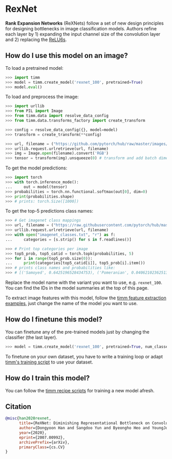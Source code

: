 # RexNet

**Rank Expansion Networks** (ReXNets) follow a set of new design principles for designing bottlenecks in image classification models. Authors refine each layer by 1) expanding the input channel size of the convolution layer and 2) replacing the [ReLU6s](https://www.paperswithcode.com/method/relu6).

## How do I use this model on an image?

To load a pretrained model:

```py
>>> import timm
>>> model = timm.create_model('rexnet_100', pretrained=True)
>>> model.eval()
```

To load and preprocess the image:

```py 
>>> import urllib
>>> from PIL import Image
>>> from timm.data import resolve_data_config
>>> from timm.data.transforms_factory import create_transform

>>> config = resolve_data_config({}, model=model)
>>> transform = create_transform(**config)

>>> url, filename = ("https://github.com/pytorch/hub/raw/master/images/dog.jpg", "dog.jpg")
>>> urllib.request.urlretrieve(url, filename)
>>> img = Image.open(filename).convert('RGB')
>>> tensor = transform(img).unsqueeze(0) # transform and add batch dimension
```

To get the model predictions:

```py
>>> import torch
>>> with torch.inference_mode():
...     out = model(tensor)
>>> probabilities = torch.nn.functional.softmax(out[0], dim=0)
>>> print(probabilities.shape)
>>> # prints: torch.Size([1000])
```

To get the top-5 predictions class names:

```py
>>> # Get imagenet class mappings
>>> url, filename = ("https://raw.githubusercontent.com/pytorch/hub/master/imagenet_classes.txt", "imagenet_classes.txt")
>>> urllib.request.urlretrieve(url, filename) 
>>> with open("imagenet_classes.txt", "r") as f:
...     categories = [s.strip() for s in f.readlines()]

>>> # Print top categories per image
>>> top5_prob, top5_catid = torch.topk(probabilities, 5)
>>> for i in range(top5_prob.size(0)):
...     print(categories[top5_catid[i]], top5_prob[i].item())
>>> # prints class names and probabilities like:
>>> # [('Samoyed', 0.6425196528434753), ('Pomeranian', 0.04062102362513542), ('keeshond', 0.03186424449086189), ('white wolf', 0.01739676296710968), ('Eskimo dog', 0.011717947199940681)]
```

Replace the model name with the variant you want to use, e.g. `rexnet_100`. You can find the IDs in the model summaries at the top of this page.

To extract image features with this model, follow the [timm feature extraction examples](../feature_extraction), just change the name of the model you want to use.

## How do I finetune this model?

You can finetune any of the pre-trained models just by changing the classifier (the last layer).

```py
>>> model = timm.create_model('rexnet_100', pretrained=True, num_classes=NUM_FINETUNE_CLASSES)
```
To finetune on your own dataset, you have to write a training loop or adapt [timm's training
script](https://github.com/rwightman/pytorch-image-models/blob/master/train.py) to use your dataset.

## How do I train this model?

You can follow the [timm recipe scripts](../training_script) for training a new model afresh.

## Citation

```BibTeX
@misc{han2020rexnet,
      title={ReXNet: Diminishing Representational Bottleneck on Convolutional Neural Network}, 
      author={Dongyoon Han and Sangdoo Yun and Byeongho Heo and YoungJoon Yoo},
      year={2020},
      eprint={2007.00992},
      archivePrefix={arXiv},
      primaryClass={cs.CV}
}
```

<!--
Type: model-index
Collections:
- Name: RexNet
  Paper:
    Title: 'ReXNet: Diminishing Representational Bottleneck on Convolutional Neural
      Network'
    URL: https://paperswithcode.com/paper/rexnet-diminishing-representational
Models:
- Name: rexnet_100
  In Collection: RexNet
  Metadata:
    FLOPs: 509989377
    Parameters: 4800000
    File Size: 19417552
    Architecture:
    - Batch Normalization
    - Convolution
    - Dropout
    - ReLU6
    - Residual Connection
    Tasks:
    - Image Classification
    Training Techniques:
    - Label Smoothing
    - Linear Warmup With Cosine Annealing
    - Nesterov Accelerated Gradient
    - Weight Decay
    Training Data:
    - ImageNet
    Training Resources: 4x NVIDIA V100 GPUs
    ID: rexnet_100
    LR: 0.5
    Epochs: 400
    Dropout: 0.2
    Crop Pct: '0.875'
    Momentum: 0.9
    Batch Size: 512
    Image Size: '224'
    Weight Decay: 1.0e-05
    Interpolation: bicubic
    Label Smoothing: 0.1
  Code: https://github.com/rwightman/pytorch-image-models/blob/b9843f954b0457af2db4f9dea41a8538f51f5d78/timm/models/rexnet.py#L212
  Weights: https://github.com/rwightman/pytorch-image-models/releases/download/v0.1-rexnet/rexnetv1_100-1b4dddf4.pth
  Results:
  - Task: Image Classification
    Dataset: ImageNet
    Metrics:
      Top 1 Accuracy: 77.86%
      Top 5 Accuracy: 93.88%
- Name: rexnet_130
  In Collection: RexNet
  Metadata:
    FLOPs: 848364461
    Parameters: 7560000
    File Size: 30508197
    Architecture:
    - Batch Normalization
    - Convolution
    - Dropout
    - ReLU6
    - Residual Connection
    Tasks:
    - Image Classification
    Training Techniques:
    - Label Smoothing
    - Linear Warmup With Cosine Annealing
    - Nesterov Accelerated Gradient
    - Weight Decay
    Training Data:
    - ImageNet
    Training Resources: 4x NVIDIA V100 GPUs
    ID: rexnet_130
    LR: 0.5
    Epochs: 400
    Dropout: 0.2
    Crop Pct: '0.875'
    Momentum: 0.9
    Batch Size: 512
    Image Size: '224'
    Weight Decay: 1.0e-05
    Interpolation: bicubic
    Label Smoothing: 0.1
  Code: https://github.com/rwightman/pytorch-image-models/blob/b9843f954b0457af2db4f9dea41a8538f51f5d78/timm/models/rexnet.py#L218
  Weights: https://github.com/rwightman/pytorch-image-models/releases/download/v0.1-rexnet/rexnetv1_130-590d768e.pth
  Results:
  - Task: Image Classification
    Dataset: ImageNet
    Metrics:
      Top 1 Accuracy: 79.49%
      Top 5 Accuracy: 94.67%
- Name: rexnet_150
  In Collection: RexNet
  Metadata:
    FLOPs: 1122374469
    Parameters: 9730000
    File Size: 39227315
    Architecture:
    - Batch Normalization
    - Convolution
    - Dropout
    - ReLU6
    - Residual Connection
    Tasks:
    - Image Classification
    Training Techniques:
    - Label Smoothing
    - Linear Warmup With Cosine Annealing
    - Nesterov Accelerated Gradient
    - Weight Decay
    Training Data:
    - ImageNet
    Training Resources: 4x NVIDIA V100 GPUs
    ID: rexnet_150
    LR: 0.5
    Epochs: 400
    Dropout: 0.2
    Crop Pct: '0.875'
    Momentum: 0.9
    Batch Size: 512
    Image Size: '224'
    Weight Decay: 1.0e-05
    Interpolation: bicubic
    Label Smoothing: 0.1
  Code: https://github.com/rwightman/pytorch-image-models/blob/b9843f954b0457af2db4f9dea41a8538f51f5d78/timm/models/rexnet.py#L224
  Weights: https://github.com/rwightman/pytorch-image-models/releases/download/v0.1-rexnet/rexnetv1_150-bd1a6aa8.pth
  Results:
  - Task: Image Classification
    Dataset: ImageNet
    Metrics:
      Top 1 Accuracy: 80.31%
      Top 5 Accuracy: 95.16%
- Name: rexnet_200
  In Collection: RexNet
  Metadata:
    FLOPs: 1960224938
    Parameters: 16370000
    File Size: 65862221
    Architecture:
    - Batch Normalization
    - Convolution
    - Dropout
    - ReLU6
    - Residual Connection
    Tasks:
    - Image Classification
    Training Techniques:
    - Label Smoothing
    - Linear Warmup With Cosine Annealing
    - Nesterov Accelerated Gradient
    - Weight Decay
    Training Data:
    - ImageNet
    Training Resources: 4x NVIDIA V100 GPUs
    ID: rexnet_200
    LR: 0.5
    Epochs: 400
    Dropout: 0.2
    Crop Pct: '0.875'
    Momentum: 0.9
    Batch Size: 512
    Image Size: '224'
    Weight Decay: 1.0e-05
    Interpolation: bicubic
    Label Smoothing: 0.1
  Code: https://github.com/rwightman/pytorch-image-models/blob/b9843f954b0457af2db4f9dea41a8538f51f5d78/timm/models/rexnet.py#L230
  Weights: https://github.com/rwightman/pytorch-image-models/releases/download/v0.1-rexnet/rexnetv1_200-8c0b7f2d.pth
  Results:
  - Task: Image Classification
    Dataset: ImageNet
    Metrics:
      Top 1 Accuracy: 81.63%
      Top 5 Accuracy: 95.67%
-->